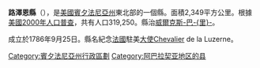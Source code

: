 {{Unreferenced|time=2020-03-19T09:05:56+00:00}}
{{Infobox U.S. County|
 county  = 路澤恩縣|
 state = 賓夕法尼亞州 |
 en county  = Luzerne County|
 en state = Pennsylvania |
 seal = Luzerne County, Pennsylvania seal.png |
 map = Map of Pennsylvania highlighting Luzerne County.svg |
 map size = 225|
 founded = September 25, 1786|
 seat = [[Wilkes-Barre,_Pennsylvania|Wilkes-Barre]] | 
 largest city = Wilkes-Barre |
 area_total_sq_mi =907 |
 area_land_sq_mi =891 |
 area_water_sq_mi =16 |
 area percentage = 1.80% |
 census yr = 2000|
 pop = 319250 |
 density_km2 =138|
 web = www.luzernecounty.org|
|}}
'''路澤恩縣'''（{{lang-en|'''Luzerne County'''}}），是[[美國|美國]][[賓夕法尼亞州|賓夕法尼亞州]]東北部的一個縣。面積2,349平方公里。根據[[美國2000年人口普查|美國2000年人口普查]]，共有人口319,250。縣治[[威爾克斯-巴里_(賓夕法尼亞州)|威爾克斯-巴-{里}-]]。

成立於1786年9月25日。縣名紀念[[法國|法國]]駐美[[大使|大使]]Chevalier de la Luzerne。

{{Pennsylvania-stub}}
{{Pennsylvania}}
{{normdaten}}
{{DEFAULTSORT:Luzerne}}
[[Category:賓夕法尼亞州行政區劃|Category:賓夕法尼亞州行政區劃]]
[[Category:阿巴拉契亚地区的县|Category:阿巴拉契亚地区的县]]
